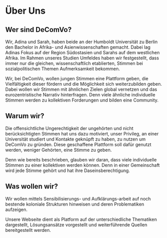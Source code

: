 # Über Uns

## Wer sind DeComVo?

Wir, Adina und Sarah, haben beide an der Humboldt Universität zu Berlin den Bachelor in Afrika- und Asienwissenschaften gemacht. Dabei lag Adinas Fokus auf der Region Südostasien und Sarahs auf dem westlichen Afrika. Im Rahmen unseres Studien Umfeldes haben wir festgestellt, dass immer nur die gleichen, wissenschaftlich etablierten, Stimmen bei sozialpolitischen Themen Aufmerksamkeit bekommen.

Wir, bei DeComVo, wollen jungen Stimmen eine Plattform geben, die Vielfältigkeit dieser fördern und die Möglichkeit sich weiterzubilden geben. Dabei wollen wir Stimmen mit ähnlichen Zielen global vernetzen und das eurozentristische Narrativ hinterfragen. Denn viele ähnliche individuelle Stimmen werden zu kollektiven Forderungen und bilden eine Community.

## Warum wir?

Die offensichtliche Ungerechtigkeit der ungehörten und nicht berücksichtigten Stimmen hat uns dazu motiviert, unser Privileg, an einer Universität studiert und Kontakte geknüpft zu haben, zu nutzen um DeComVo zu gründen. Diese geschaffene Plattform soll dafür genutzt werden, weniger Gehörten, eine Stimme zu geben.

Denn wie bereits beschrieben, glauben wir daran, dass viele individuelle Stimmen zu einer kollektiven werden können. Denn in einer Gemeinschaft wird jede Stimme gehört und hat ihre Daseinsberechtigung.

## Was wollen wir?

Wir wollen mittels Sensibilisierungs- und Aufklärungs-arbeit auf noch bestende koloniale Strukturen hinweisen und deren Problematiken aufzeigen.

Unsere Webseite dient als Platform auf der unterschiedliche Thematiken dargestellt, Lösungsansätze vorgestellt und weiterführende Quellen bereitgestellt werden.